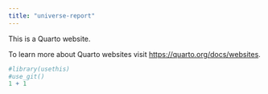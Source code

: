 ```yaml
---
title: "universe-report"
---
```


This is a Quarto website.

To learn more about Quarto websites visit <https://quarto.org/docs/websites>.

```r
#library(usethis)
#use_git()
1 + 1
```
